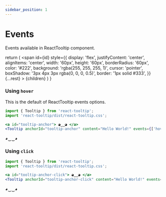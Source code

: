 ```yaml
---
sidebar_position: 1
---
```


# Events

Events available in ReactTooltip component.


  return (
    <span
      id={id}
      style={{
        display: 'flex',
        justifyContent: 'center',
        alignItems: 'center',
        width: '60px',
        height: '60px',
        borderRadius: '60px',
        color: '#222',
        background: 'rgba(255, 255, 255, 1)',
        cursor: 'pointer',
        boxShadow: '3px 4px 3px rgba(0, 0, 0, 0.5)',
        border: '1px solid #333',
      }}
      {...rest}
    >
      {children}
    </span>
  )
}

### Using `hover`

This is the default of ReactTooltip events options.

```jsx
import { Tooltip } from 'react-tooltip';
import 'react-tooltip/dist/react-tooltip.css';

<a id="tooltip-anchor"> ◕‿‿◕ </a>
<Tooltip anchorId="tooltip-anchor" content="Hello World!" events={['hover']} />
```

<div style={{ display: 'flex', columnGap: '16px', justifyContent: 'center', paddingTop: '36px' }}>
  <TooltipAnchor id="tooltip-anchor">◕‿‿◕</TooltipAnchor>
  <Tooltip anchorId="tooltip-anchor" content="Hello World!" events={['hover']} />
</div>

### Using `click`

```jsx
import { Tooltip } from 'react-tooltip';
import 'react-tooltip/dist/react-tooltip.css';

<a id="tooltip-anchor-click"> ◕‿‿◕ </a>
<Tooltip anchorId="tooltip-anchor-click" content="Hello World!" events={['click']} />
```

<div style={{ display: 'flex', columnGap: '16px', justifyContent: 'center', paddingTop: '36px' }}>
  <TooltipAnchor id="tooltip-anchor-click">◕‿‿◕</TooltipAnchor>
  <Tooltip anchorId="tooltip-anchor-click" content="Hello World!" events={['click']} />
</div>
